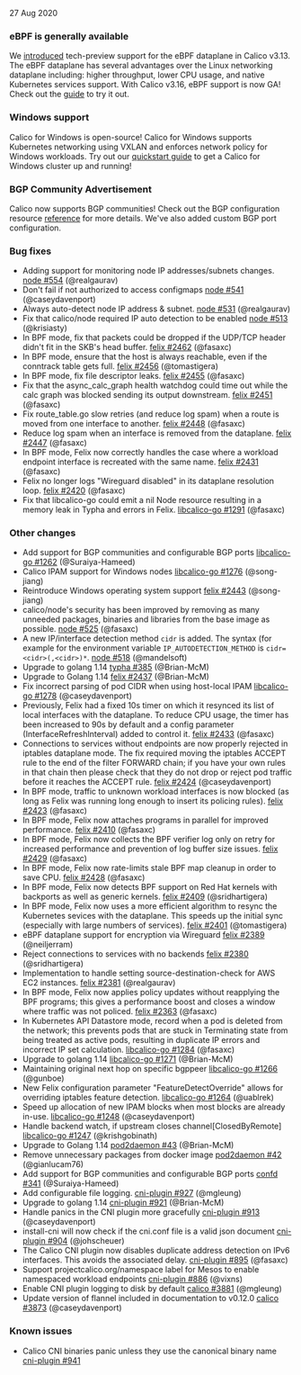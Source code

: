 27 Aug 2020

### eBPF is generally available

We [introduced](https://www.projectcalico.org/introducing-the-calico-ebpf-dataplane/) tech-preview support for the eBPF dataplane in Calico v3.13. The eBPF dataplane has several advantages over the Linux networking dataplane including: higher throughput, lower CPU usage, and native Kubernetes services support. With Calico v3.16, eBPF support is now GA! Check out the [guide](/maintenance/enabling-bpf) to try it out.

### Windows support

Calico for Windows is open-source! Calico for Windows supports Kubernetes networking using VXLAN and enforces network policy for Windows workloads. Try out our [quickstart guide](/windows-calico/quickstart) to get a Calico for Windows cluster up and running! 
 
### BGP Community Advertisement

Calico now supports BGP communities! Check out the BGP configuration resource [reference](../../reference/resources/bgpconfig.mdx#communities) for more details. We've also added custom BGP port configuration.

### Bug fixes

 - Adding support for monitoring node IP addresses/subnets changes. [node #554](https://github.com/projectcalico/node/pull/554) (@realgaurav)
 - Don't fail if not authorized to access configmaps [node #541](https://github.com/projectcalico/node/pull/541) (@caseydavenport)
 - Always auto-detect node IP address & subnet. [node #531](https://github.com/projectcalico/node/pull/531) (@realgaurav)
 - Fix that calico/node required IP auto detection to be enabled [node #513](https://github.com/projectcalico/node/pull/513) (@krisiasty)
 - In BPF mode, fix that packets could be dropped if the UDP/TCP header didn't fit in the SKB's head buffer. [felix #2462](https://github.com/projectcalico/felix/pull/2462) (@fasaxc)
 - In BPF mode, ensure that the host is always reachable, even if the conntrack table gets full. [felix #2456](https://github.com/projectcalico/felix/pull/2456) (@tomastigera)
 - In BPF mode, fix file descriptor leaks. [felix #2455](https://github.com/projectcalico/felix/pull/2455) (@fasaxc)
 - Fix that the async_calc_graph health watchdog could time out while the calc graph was blocked sending its output downstream. [felix #2451](https://github.com/projectcalico/felix/pull/2451) (@fasaxc)
 - Fix route_table.go slow retries (and reduce log spam) when a route is moved from one interface to another. [felix #2448](https://github.com/projectcalico/felix/pull/2448) (@fasaxc)
 - Reduce log spam when an interface is removed from the dataplane. [felix #2447](https://github.com/projectcalico/felix/pull/2447) (@fasaxc)
 - In BPF mode, Felix now correctly handles the case where a workload endpoint interface is recreated with the same name. [felix #2431](https://github.com/projectcalico/felix/pull/2431) (@fasaxc)
 - Felix no longer logs "Wireguard disabled" in its dataplane resolution loop. [felix #2420](https://github.com/projectcalico/felix/pull/2420) (@fasaxc)
 - Fix that libcalico-go could emit a nil Node resource resulting in a memory leak in Typha and errors in Felix. [libcalico-go #1291](https://github.com/projectcalico/libcalico-go/pull/1291) (@fasaxc)

### Other changes

 - Add support for BGP communities and configurable BGP ports [libcalico-go #1262](https://github.com/projectcalico/libcalico-go/pull/1262) (@Suraiya-Hameed)
 - Calico IPAM support for Windows nodes [libcalico-go #1276](https://github.com/projectcalico/libcalico-go/pull/1276) (@song-jiang)
 - Reintroduce Windows operating system support [felix #2443](https://github.com/projectcalico/felix/pull/2443) (@song-jiang)
 - calico/node's security has been improved by removing as many unneeded packages, binaries and libraries from the base image as possible. [node #525](https://github.com/projectcalico/node/pull/525) (@fasaxc)
 - A new IP/interface detection method `cidr` is added. The syntax (for example for the environment variable `IP_AUTODETECTION_METHOD` is `cidr=<cidr>(,<cidr>)*`. [node #518](https://github.com/projectcalico/node/pull/518) (@mandelsoft)
 - Upgrade to golang 1.14 [typha #385](https://github.com/projectcalico/typha/pull/385) (@Brian-McM)
 - Upgrade to Golang 1.14 [felix #2437](https://github.com/projectcalico/felix/pull/2437) (@Brian-McM)
 - Fix incorrect parsing of pod CIDR when using host-local IPAM [libcalico-go #1278](https://github.com/projectcalico/libcalico-go/pull/1278) (@caseydavenport)
 - Previously, Felix had a fixed 10s timer on which it resynced its list of local interfaces with the dataplane.  To reduce CPU usage, the timer has been increased to 90s by default and a config parameter (InterfaceRefreshInterval) added to control it. [felix #2433](https://github.com/projectcalico/felix/pull/2433) (@fasaxc)
 - Connections to services without endpoints are now properly rejected in iptables dataplane mode.  The fix required moving the iptables ACCEPT rule to the end of the filter FORWARD chain; if you have your own rules in that chain then please check that they do not drop or reject pod traffic before it reaches the ACCEPT rule. [felix #2424](https://github.com/projectcalico/felix/pull/2424) (@caseydavenport)
 - In BPF mode, traffic to unknown workload interfaces is now blocked (as long as Felix was running long enough to insert its policing rules). [felix #2423](https://github.com/projectcalico/felix/pull/2423) (@fasaxc)
 - In BPF mode, Felix now attaches programs in parallel for improved performance. [felix #2410](https://github.com/projectcalico/felix/pull/2410) (@fasaxc)
 - In BPF mode, Felix now collects the BPF verifier log only on retry for increased performance and prevention of log buffer size issues. [felix #2429](https://github.com/projectcalico/felix/pull/2429) (@fasaxc)
 - In BPF mode, Felix now rate-limits stale BPF map cleanup in order to save CPU. [felix #2428](https://github.com/projectcalico/felix/pull/2428) (@fasaxc)
 - In BPF mode, Felix now detects BPF support on Red Hat kernels with backports as well as generic kernels. [felix #2409](https://github.com/projectcalico/felix/pull/2409) (@sridhartigera)
 - In BPF mode, Felix now uses a more efficient algorithm to resync the Kubernetes sevices with the dataplane.  This speeds up the initial sync (especially with large numbers of services). [felix #2401](https://github.com/projectcalico/felix/pull/2401) (@tomastigera)
 - eBPF dataplane support for encryption via Wireguard [felix #2389](https://github.com/projectcalico/felix/pull/2389) (@neiljerram)
 - Reject connections to services with no backends [felix #2380](https://github.com/projectcalico/felix/pull/2380) (@sridhartigera)
 - Implementation to handle setting source-destination-check for AWS EC2 instances. [felix #2381](https://github.com/projectcalico/felix/pull/2381) (@realgaurav)
 - In BPF mode, Felix now applies policy updates without reapplying the BPF programs; this gives a performance boost and closes a window where traffic was not policed. [felix #2363](https://github.com/projectcalico/felix/pull/2363) (@fasaxc)
 - In Kubernetes API Datastore mode, record when a pod is deleted from the network; this prevents pods that are stuck in Terminating state from being treated as active pods, resulting in duplicate IP errors and incorrect IP set calculation. [libcalico-go #1284](https://github.com/projectcalico/libcalico-go/pull/1284) (@fasaxc)
 - Upgrade to golang 1.14 [libcalico-go #1271](https://github.com/projectcalico/libcalico-go/pull/1271) (@Brian-McM)
 - Maintaining original next hop on specific bgppeer [libcalico-go #1266](https://github.com/projectcalico/libcalico-go/pull/1266) (@gunboe)
 - New Felix configuration parameter "FeatureDetectOverride" allows for overriding iptables feature detection. [libcalico-go #1264](https://github.com/projectcalico/libcalico-go/pull/1264) (@uablrek)
 - Speed up allocation of new IPAM blocks when most blocks are already in-use. [libcalico-go #1248](https://github.com/projectcalico/libcalico-go/pull/1248) (@caseydavenport)
 - Handle backend watch, if upstream closes channel[ClosedByRemote] [libcalico-go #1247](https://github.com/projectcalico/libcalico-go/pull/1247) (@krishgobinath)
 - Upgrade to Golang 1.14 [pod2daemon #43](https://github.com/projectcalico/pod2daemon/pull/43) (@Brian-McM)
 - Remove unnecessary packages from docker image [pod2daemon #42](https://github.com/projectcalico/pod2daemon/pull/42) (@gianlucam76)
 - Add support for BGP communities and configurable BGP ports [confd #341](https://github.com/projectcalico/confd/pull/341) (@Suraiya-Hameed)
 - Add configurable file logging. [cni-plugin #927](https://github.com/projectcalico/cni-plugin/pull/927) (@mgleung)
 - Upgrade to golang 1.14 [cni-plugin #921](https://github.com/projectcalico/cni-plugin/pull/921) (@Brian-McM)
 - Handle panics in the CNI plugin more gracefully [cni-plugin #913](https://github.com/projectcalico/cni-plugin/pull/913) (@caseydavenport)
 - install-cni will now check if the cni.conf file is a valid json document [cni-plugin #904](https://github.com/projectcalico/cni-plugin/pull/904) (@johscheuer)
 - The Calico CNI plugin now disables duplicate address detection on IPv6 interfaces.  This avoids the associated delay. [cni-plugin #895](https://github.com/projectcalico/cni-plugin/pull/895) (@fasaxc)
 - Support projectcalico.org/namespace label for Mesos to enable namespaced workload endpoints [cni-plugin #886](https://github.com/projectcalico/cni-plugin/pull/886) (@vixns)
 - Enable CNI plugin logging to disk by default [calico #3881](https://github.com/projectcalico/calico/pull/3881) (@mgleung)
 - Update version of flannel included in documentation to v0.12.0 [calico #3873](https://github.com/projectcalico/calico/pull/3873) (@caseydavenport)

### Known issues

- Calico CNI binaries panic unless they use the canonical binary name [cni-plugin #941](https://github.com/projectcalico/cni-plugin/issues/941)
